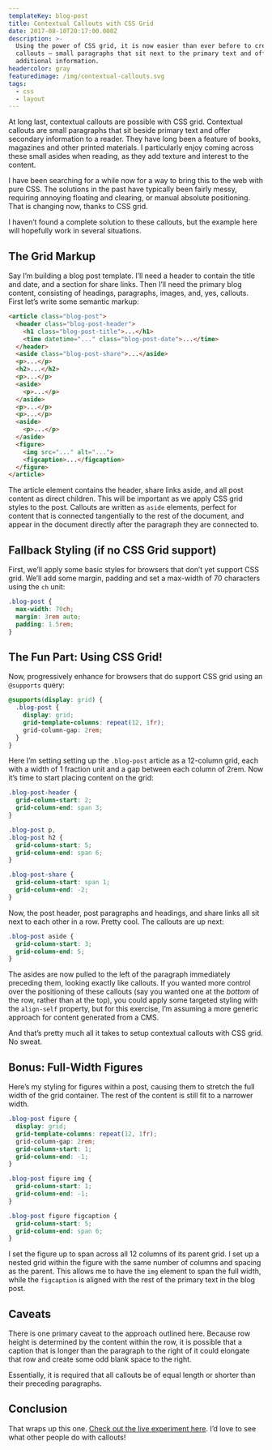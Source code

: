 ```yaml
---
templateKey: blog-post
title: Contextual Callouts with CSS Grid
date: 2017-08-10T20:17:00.000Z
description: >-
  Using the power of CSS grid, it is now easier than ever before to create
  callouts — small paragraphs that sit next to the primary text and offer
  additional information.
headercolor: gray
featuredimage: /img/contextual-callouts.svg
tags:
  - css
  - layout
---
```

At long last, contextual callouts are possible with CSS grid. Contextual callouts are small paragraphs that sit beside primary text and offer secondary information to a reader. They have long been a feature of books, magazines and other printed materials. I particularly enjoy coming across these small asides when reading, as they add texture and interest to the content.

I have been searching for a while now for a way to bring this to the web with pure CSS. The solutions in the past have typically been fairly messy, requiring annoying floating and clearing, or manual absolute positioning. That is changing now, thanks to CSS grid.

I haven’t found a complete solution to these callouts, but the example here will hopefully work in several situations.

## The Grid Markup

Say I’m building a blog post template. I’ll need a header to contain the title and date, and a section for share links. Then I’ll need the primary blog content, consisting of headings, paragraphs, images, and, yes, callouts. First let’s write some semantic markup:

```html
<article class="blog-post">
  <header class="blog-post-header">
    <h1 class="blog-post-title">...</h1>
    <time datetime="..." class="blog-post-date">...</time>
  </header>
  <aside class="blog-post-share">...</aside>
  <p>...</p>
  <h2>...</h2>
  <p>...</p>
  <aside>
    <p>...</p>
  </aside>
  <p>...</p>
  <p>...</p>
  <aside>
    <p>...</p>
  </aside>
  <figure>
    <img src="..." alt="...">
    <figcaption>...</figcaption>
  </figure>
</article>
```

The article element contains the header, share links aside, and all post content as direct children. This will be important as we apply CSS grid styles to the post. Callouts are written as `aside` elements, perfect for content that is connected tangentially to the rest of the document, and appear in the document directly after the paragraph they are connected to.

## Fallback Styling (if no CSS Grid support)

First, we’ll apply some basic styles for browsers that don’t yet support CSS grid. We’ll add some margin, padding and set a max-width of 70 characters using the `ch` unit:

```css
.blog-post {
  max-width: 70ch;
  margin: 3rem auto;
  padding: 1.5rem;
}
```

## The Fun Part: Using CSS Grid!

Now, progressively enhance for browsers that do support CSS grid using an `@supports` query:

```css
@supports(display: grid) {
  .blog-post {
    display: grid;
    grid-template-columns: repeat(12, 1fr);
    grid-column-gap: 2rem;
  }
}
```

Here I’m setting setting up the `.blog-post` article as a 12-column grid, each with a width of 1 fraction unit and a gap between each column of 2rem. Now it’s time to start placing content on the grid:

```css
.blog-post-header {
  grid-column-start: 2;
  grid-column-end: span 3;
}

.blog-post p,
.blog-post h2 {
  grid-column-start: 5;
  grid-column-end: span 6;
}

.blog-post-share {
  grid-column-start: span 1;
  grid-column-end: -2;
}
```

Now, the post header, post paragraphs and headings, and share links all sit next to each other in a row. Pretty cool. The callouts are up next:

```css
.blog-post aside {
  grid-column-start: 3;
  grid-column-end: 5;
}
```

The asides are now pulled to the left of the paragraph immediately preceding them, looking exactly like callouts. If you wanted more control over the positioning of these callouts (say you wanted one at the _bottom_ of the row, rather than at the top), you could apply some targeted styling with the `align-self` property, but for this exercise, I’m assuming a more generic approach for content generated from a CMS.

And that’s pretty much all it takes to setup contextual callouts with CSS grid. No sweat.

## Bonus: Full-Width Figures

Here’s my styling for figures within a post, causing them to stretch the full width of the grid container. The rest of the content is still fit to a narrower width.

```css
.blog-post figure {
  display: grid;
  grid-template-columns: repeat(12, 1fr);
  grid-column-gap: 2rem;
  grid-column-start: 1;
  grid-column-end: -1;
}

.blog-post figure img {
  grid-column-start: 1;
  grid-column-end: -1;
}

.blog-post figure figcaption {
  grid-column-start: 5;
  grid-column-end: span 6;
}
```

I set the figure up to span across all 12 columns of its parent grid. I set up a nested grid within the figure with the same number of columns and spacing as the parent. This allows me to have the `img` element to span the full width, while the `figcaption` is aligned with the rest of the primary text in the blog post.

## Caveats

There is one primary caveat to the approach outlined here. Because row height is determined by the content within the row, it is possible that a caption that is longer than the paragraph to the right of it could elongate that row and create some odd blank space to the right.

Essentially, it is required that all callouts be of equal length or shorter than their preceding paragraphs.

## Conclusion

That wraps up this one. [Check out the live experiment here](https://codepen.io/jonathanharrell/pen/QZwqar). I’d love to see what other people do with callouts!

